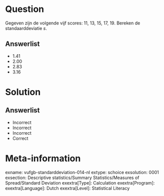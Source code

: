 Question
========

Gegeven zijn de volgende vijf scores: 11, 13, 15, 17, 19. Bereken de standaarddeviatie *s*.
  
Answerlist
----------
* 1.41
* 2.00
* 2.83
* 3.16

Solution
========

Answerlist
----------
* Incorrect
* Incorrect
* Incorrect
* Correct

Meta-information
================
exname: vufgb-standarddeviation-014-nl
extype: schoice
exsolution: 0001
exsection: Descriptive statistics/Summary Statistics/Measures of Spread/Standard Deviation
exextra[Type]: Calculation
exextra[Program]: 
exextra[Language]: Dutch
exextra[Level]: Statistical Literacy
